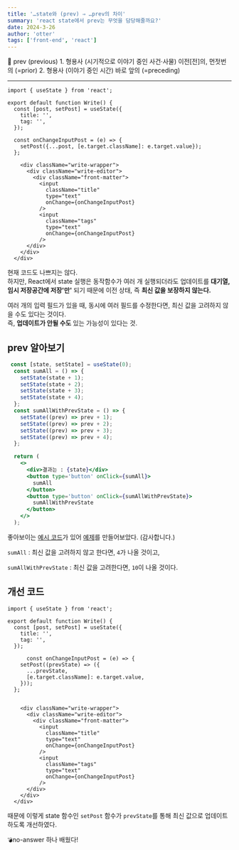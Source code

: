 ```yaml
---
title: '…state와 (prev) ⇒ …prev의 차이'
summary: 'react state에서 prev는 무엇을 담당해줄까요?'
date: 2024-3-26
author: 'otter'
tags: ['front-end', 'react']
---
```

<aside>📝 prev (previous)
1. 형용사 (시기적으로 이야기 중인 사건·사물) 이전[전]의, 먼젓번의 (=prior)
2. 형용사 (이야기 중인 시간) 바로 앞의 (=preceding)
</aside>

---

```tsx
import { useState } from 'react';

export default function Write() {
  const [post, setPost] = useState({
    title: '',
    tag: '',
  });

  const onChangeInputPost = (e) => {
    setPost({...post, [e.target.className]: e.target.value});
  };
  
    <div className="write-wrapper">
      <div className="write-editor">
        <div className="front-matter">
          <input
            className="title"
            type="text"
            onChange={onChangeInputPost}
          />
          <input
            className="tags"
            type="text"
            onChange={onChangeInputPost}
          />
      </div>
    </div>
  </div>
```

현재 코드도 나쁘지는 않다.\
하지만, React에서 state 실행은 동작함수가 여러 개 실행되더라도 업데이트를 **대기열, 임시 저장공간에 저장'만'** 되기 때문에 이전 상태, 즉 **최신 값을 보장하지 않는다.**

여러 개의 입력 필드가 있을 때, 동시에 여러 필드를 수정한다면, 최신 값을 고려하지 않을 수도 있다는 것이다.\
즉, **업데이트가 안될 수도** 있는 가능성이 있다는 것.

## prev 알아보기

```jsx
 const [state, setState] = useState(0);
  const sumAll = () => {
    setState(state + 1);
    setState(state + 2);
    setState(state + 3);
    setState(state + 4);
  };
  const sumAllWithPrevState = () => {
    setState((prev) => prev + 1);
    setState((prev) => prev + 2);
    setState((prev) => prev + 3);
    setState((prev) => prev + 4);
  };

  return (
    <>
      <div>결과는 : {state}</div>
      <button type='button' onClick={sumAll}>
        sumAll
      </button>
      <button type='button' onClick={sumAllWithPrevState}>
        sumAllWithPrevState
      </button>
    </>
  );
```

좋아보이는 [예시 코드](https://velog.io/@mh-yeo/React-prevState-in-setState)가 있어 [예제](https://otterbits.github.io/no-answer/)를 만들어보았다. (감사합니다.)

`sumAll` : 최신 값을 고려하지 않고 한다면, `4`가 나올 것이고,

`sumAllWithPrevState` : 최신 값을 고려한다면, `10`이 나올 것이다.

## 개선 코드

```tsx
import { useState } from 'react';

export default function Write() {
  const [post, setPost] = useState({
    title: '',
    tag: '',
  });

	  const onChangeInputPost = (e) => {
    setPost((prevState) => ({
      ...prevState,
      [e.target.className]: e.target.value,
    }));
  };

  
    <div className="write-wrapper">
      <div className="write-editor">
        <div className="front-matter">
          <input
            className="title"
            type="text"
            onChange={onChangeInputPost}
          />
          <input
            className="tags"
            type="text"
            onChange={onChangeInputPost}
          />
      </div>
    </div>
  </div>
```

때문에 이렇게 state 함수인 `setPost` 함수가 `prevState`를 통해 최신 값으로 업데이트하도록 개선하였다.

`💣`no-answer 하나 배웠다!